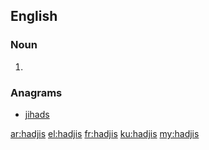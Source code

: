 ==English==

===Noun===
{{head|en}}

# {{plural of|hadji}}

===Anagrams===
* [[jihads#English|jihads]]

[[ar:hadjis]]
[[el:hadjis]]
[[fr:hadjis]]
[[ku:hadjis]]
[[my:hadjis]]